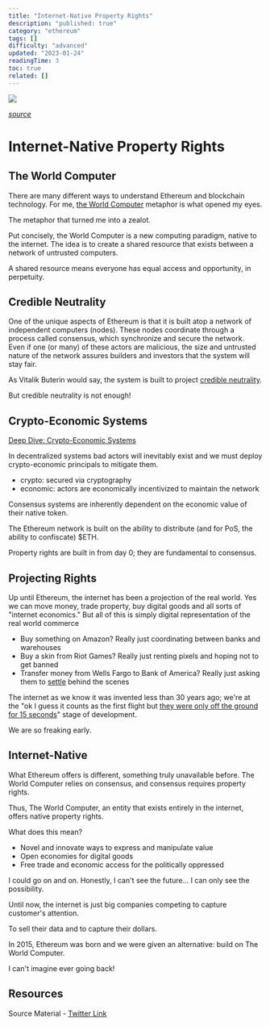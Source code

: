 ```yaml
---
title: "Internet-Native Property Rights"
description: "published: true"
category: "ethereum"
tags: []
difficulty: "advanced"
updated: "2023-01-24"
readingTime: 3
toc: true
related: []
---
```


![](/images/property-rights-banner.jpg)

[*source*](https://www.cigionline.org/events/intellectual-property-and-new-industrial-revolution-3d-printing-robotics-and-advanced/)

# Internet-Native Property Rights

## The World Computer

There are many different ways to understand Ethereum and blockchain technology. For me, [the World Computer](/ethereum/world-computer) metaphor is what opened my eyes.

The metaphor that turned me into a zealot.

Put concisely, the World Computer is a new computing paradigm, native to the internet. The idea is to create a shared resource that exists between a network of untrusted computers. 

A shared resource means everyone has equal access and opportunity, in perpetuity.

## Credible Neutrality

One of the unique aspects of Ethereum is that it is built atop a network of independent computers (nodes). These nodes coordinate through a process called consensus, which synchronize and secure the network. Even if one (or many) of these actors are malicious, the size and untrusted nature of the network assures builders and investors that the system will stay fair.

As Vitalik Buterin would say, the system is built to project [credible neutrality](/concepts/credible-neutrality).

But credible neutrality is not enough! 

## Crypto-Economic Systems

[Deep Dive: Crypto-Economic Systems](/concepts/crypto-economics)

In decentralized systems bad actors will inevitably exist and we must deploy crypto-economic principals to mitigate them. 

*   crypto: secured via cryptography
*   economic: actors are economically incentivized to maintain the network

Consensus systems are inherently dependent on the economic value of their native token. 

The Ethereum network is built on the ability to distribute (and for PoS, the ability to confiscate) $ETH.

Property rights are built in from day 0; they are fundamental to consensus.

## Projecting Rights

Up until Ethereum, the internet has been a projection of the real world. Yes we can move money, trade property, buy digital goods and all sorts of "internet economics." But all of this is simply digital representation of the real world commerce

*   Buy something on Amazon? Really just coordinating between banks and warehouses
*   Buy a skin from Riot Games? Really just renting pixels and hoping not to get banned
*   Transfer money from Wells Fargo to Bank of America? Really just asking them to [settle](/concepts/settlement) behind the scenes

The internet as we know it was invented less than 30 years ago; we're at the "ok I guess it counts as the first flight but [they were only off the ground for 15 seconds](https://en.wikipedia.org/wiki/Wright_brothers)" stage of development. 

We are so freaking early.

## Internet-Native

What Ethereum offers is different, something truly unavailable before. The World Computer relies on consensus, and consensus requires property rights. 

Thus, The World Computer, an entity that exists entirely in the internet, offers native property rights.

What does this mean? 

*   Novel and innovate ways to express and manipulate value
*   Open economies for digital goods
*   Free trade and economic access for the politically oppressed

I could go on and on. Honestly, I can't see the future... I can only see the possibility.

Until now, the internet is just big companies competing to capture customer's attention. 

To sell their data and to capture their dollars. 

In 2015, Ethereum was born and we were given an alternative: build on The World Computer. 

I can't imagine ever going back!

## Resources

Source Material - [Twitter Link](https://twitter.com/logarithmicrex/status/1555062053030678529)

